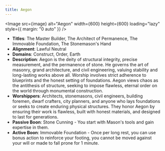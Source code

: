 ```yaml
---
title: Aegon
---
```



<Image src={image} alt="Aegon" width={600} height={600} loading="lazy" style={{ margin: "0 auto" }} />

- **Titles**: The Master Builder, The Architect of Permanence, The Immovable Foundation, The Stonemason's Hand
- **Alignment**: Lawful Neutral
- **Domains**: Construct, Order, Earth
- **Description**: Aegon is the deity of structural integrity, precise measurement, and the permanence of stone. He governs the art of masonry, grand architecture, and civil engineering, valuing stability and long-lasting works above all. Worship involves strict adherence to blueprints and the honest setting of foundations. Aegon views chaos as the antithesis of structure, seeking to impose flawless, eternal order on the world through monumental construction.
- **Worshippers**: Architects, stonemasons, civil engineers, building foremen, dwarf crafters, city planners, and anyone who lays foundations or seeks to create enduring physical structures. They honor Aegon by ensuring their work is flawless, built with honest materials, and designed to last for generations.
- **Passive Boon**: Stone Cunning - You start with Mason's tools and gain expertise in them.
- **Active Boon**: Immovable Foundation - Once per long rest, you can use bonus action to reinforce your footing, you cannot be moved against your will or made to fall prone for 1 minute.
